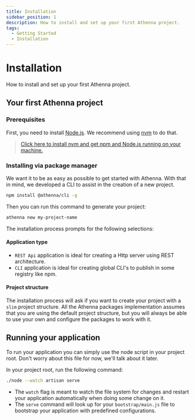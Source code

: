 ```yaml
---
title: Installation
sidebar_position: 1
description: How to install and set up your first Athenna project.
tags:
  - Getting Started
  - Installation
---
```


# Installation

How to install and set up your first Athenna project.

## Your first Athenna project

### Prerequisites

First, you need to install [Node.js](https://nodejs.org/). We
recommend using [nvm](https://github.com/nvm-sh/nvm) to do
that.

> [Click here to install nvm and get npm and Node.js
running on your machine.](https://github.com/nvm-sh/nvm#installing-and-updating)

### Installing via package manager

We want it to be as easy as possible to get started with
Athenna. With that in mind, we developed a CLI to assist
in the creation of a new project.

```bash
npm install @athenna/cli -g
```

Then you can run this command to generate your project:

```bash
athenna new my-project-name
```

The installation process prompts for the following selections:

#### Application type

- `REST Api` application is ideal for creating a Http server
using REST architecture.
- `CLI` application is ideal for creating global CLI's to publish
in some registry like npm.

#### Project structure

The installation process will ask if you want to create your
project with a `slim` project structure. All the Athenna
packages implementation assumes that you are using the default 
project structure, but you will always be able to use your own 
and configure the packages to work with it.

## Running your application

To run your application you can simply use the node script in
your project root. Don't worry about this file for now, we'll
talk about it later.

In your project root, run the following command:

```bash
./node --watch artisan serve
```

- The `watch` flag is meant to watch the file system for
changes and restart your application automatically when
doing some change on it.
- The `serve` command will look up for your `bootstrap/main.js`
file to bootstrap your application with predefined configurations.
